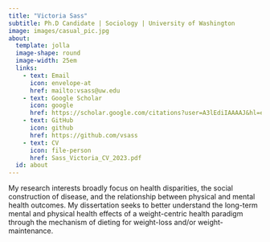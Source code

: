 ```yaml
---
title: "Victoria Sass"
subtitle: Ph.D Candidate | Sociology | University of Washington
image: images/casual_pic.jpg
about:
  template: jolla
  image-shape: round
  image-width: 25em
  links: 
    - text: Email
      icon: envelope-at
      href: mailto:vsass@uw.edu
    - text: Google Scholar
      icon: google
      href: https://scholar.google.com/citations?user=A3lEdiIAAAAJ&hl=en
    - text: GitHub
      icon: github 
      href: https://github.com/vsass
    - text: CV
      icon: file-person
      href: Sass_Victoria_CV_2023.pdf
  id: about
---
```


::: {#about}
My research interests broadly focus on health disparities, the social construction of disease, and the relationship between physical and mental health outcomes. My dissertation seeks to better understand the long-term mental and physical health effects of a weight-centric health paradigm through the mechanism of dieting for weight-loss and/or weight-maintenance.
:::
